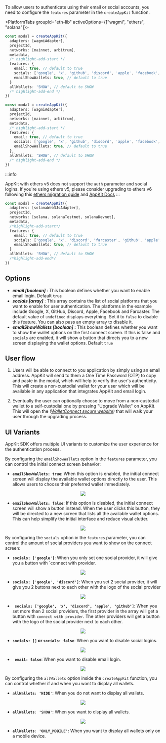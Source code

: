 
To allow users to authenticate using their email or social accounts, you need to configure the `features` parameter in the `createAppKit` function.

<PlatformTabs groupId="eth-lib" activeOptions={["wagmi", "ethers", "solana"]}>
<PlatformTabItem value="wagmi">

```ts
const modal = createAppKit({
  adapters: [wagmiAdapter],
  projectId,
  networks: [mainnet, arbitrum],
  metadata,
  /* highlight-add-start */
  features: {
    email: true, // default to true
    socials: ['google', 'x', 'github', 'discord', 'apple', 'facebook', 'farcaster'],
    emailShowWallets: true, // default to true
  }
  allWallets: 'SHOW', // default to SHOW
  /* highlight-add-end */
})
```

</PlatformTabItem>
<PlatformTabItem value="ethers">

```ts
const modal = createAppKit({
  adapters: [wagmiAdapter],
  projectId,
  networks: [mainnet, arbitrum],
  metadata,
  /* highlight-add-start */
  features: {
    email: true, // default to true
    socials: ['google', 'x', 'github', 'discord', 'apple', 'facebook', 'farcaster'],
    emailShowWallets: true, // default to true
  },
  allWallets: 'SHOW', // default to SHOW
  /* highlight-add-end */
})
```

:::info

AppKit with ethers v5 does not support the `auth` parameter and social logins. If you're using ethers v5, please consider upgrading to ethers v6 following this [ethers migration guide](https://docs.ethers.org/v6/migrating/) and [AppKit Docs](https://docs.walletconnect.com/appkit/overview)
:::
</PlatformTabItem>

<PlatformTabItem value="solana">

```ts
const modal = createAppKit({
  adapters: [solanaWeb3JsAdapter],
  projectId,
  networks: [solana, solanaTestnet, solanaDevnet],
  metadata,
  /*highlight-add-start*/
  features: {
    email: true, // default to true
    socials: ['google', 'x', 'discord', 'farcaster', 'github', 'apple', 'facebook'],
    emailShowWallets: true, // default to true    
  }
  allWallets: 'SHOW', // default to SHOW
  /*highlight-add-end*/
})
```
</PlatformTabItem>
</PlatformTabs>

## Options

- **_email [boolean]_** : This boolean defines whether you want to enable email login. Default `true`
- **_socials [array]_** : This array contains the list of social platforms that you want to enable for user authentication. The platforms in the example include Google, X, GitHub, Discord, Apple, Facebook and Farcaster. The default value of `undefined` displays everything. Set it to `false` to disable this feature. You can also pass an empty array to disable it.
- **_emailShowWallets [boolean]_** : This boolean defines whether you want to show the wallet options on the first connect screen. If this is false and `socials` are enabled, it will show a button that directs you to a new screen displaying the wallet options. Default `true`

## User flow

1. Users will be able to connect to you application by simply using an email address. AppKit will send to them a One Time Password (OTP) to copy and paste in the modal, which will help to
   verify the user's authenticity. This will create a non-custodial wallet for your user which will be available in any application that integrates AppKit and email login.

2. Eventually the user can optionally choose to move from a non-custodial wallet to a self-custodial one by pressing "Upgrade Wallet" on AppKit.
   This will open the _([WalletConnect secure website](https://secure.walletconnect.com/dashboard))_ that will walk your user through the upgrading process.

## UI Variants

AppKit SDK offers multiple UI variants to customize the user experience for the authentication process.

By configuring the `emailShowWallets` option in the `features` parameter, you can control the initial connect screen behavior:

- **`emailShowWallets: true`**: When this option is enabled, the initial connect screen will display the available wallet options directly to the user. This allows users to choose their preferred wallet immediately.

<p align="center">
  <img width={300} src="/img/w3m/auth/modal_wallets.webp" />
</p>

- **`emailShowWallets: false`**: If this option is disabled, the initial connect screen will show a button instead. When the user clicks this button, they will be directed to a new screen that lists all the available wallet options. This can help simplify the initial interface and reduce visual clutter.

<p align="center">
  <img width={300} src="/img/w3m/auth/modal_no_wallets.webp" />
</p>

By configuring the `socials` option in the `features` parameter, you can control the amount of social providers you want to show on the connect screen:

- **`socials: ['google']`**: When you only set one social provider, it will give you a button with `connect with provider.

<p align="center">
  <img width={300} src="/img/w3m/auth/modal_one_social.webp" />
</p>

- **`socials: ['google', 'discord']`**: When you set 2 social provider, it will give you 2 buttons next to each other with the logo of the social provider

<p align="center">
  <img width={300} src="/img/w3m/auth/modal_two_social.webp" />
</p>

- **` socials: ['google', 'x', 'discord', 'apple', 'github']`**: When you set more than 2 social providers, the first provider in the array will get a button with `connect with provider`. The other providers will get a button with the logo of the social provider next to each other.

<p align="center">
  <img width={300} src="/img/w3m/auth/modal_wallets.webp" />
</p>

- **`socials: []` or `socials: false`**: When you want to disable social logins.

<p align="center">
  <img width={300} src="/img/w3m/auth/modal_wallets_nosocial.webp" />
</p>

- **` email: false`**: When you want to disable email login.

<p align="center">
  <img width={300} src="/img/w3m/auth/modal_wallets_noemail.webp" />
</p>

By configuring the `allWallets` option inside the `createAppKit` function, you can control whether if and when you want to display all wallets.

- **`allWallets: 'HIDE'`**: When you do not want to display all wallets.

<p align="center">
  <img width={300} src="/img/w3m/auth/allWallets_Hide.png" />
</p>

- **`allWallets: 'SHOW'`**: When you want to display all wallets.

<p align="center">
  <img width={300} src="/img/w3m/auth/allWallets_Show.png" />
</p>


- **`allWallets: 'ONLY_MOBILE'`**: When you want to display all wallets only on a mobile device.

